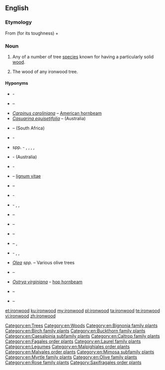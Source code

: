 ==English==
{{wikipedia}}

===Etymology===
From {{term|iron||lang=en}} (for its toughness) + {{term|wood|lang=en}}

===Noun===
{{en-noun|~}}

# {{context|countable|lang=en}} Any of a number of tree [[species]] known for having a particularly solid [[wood]].<!--We could put a list somewhere, but I'm not sure where...-->
# {{context|uncountable|lang=en}} The wood of any ironwood tree.

====Hyponyms====
* {{taxlink|Acacia estrophiolata|species|noshow=1}} - {{vern|southern ironwood|pedia=1}}
* {{taxlink|Androstachys johnsonii|species|noshow=1}} – {{vern|Lebombo ironwood|pedia=1}}
* ''[[Carpinus caroliniana]]'' – [[American hornbeam]]
* ''[[Casuarina equisetifolia]]'' – {{vern|common ironwood|pedia=1}} (Australia)
* {{taxlink|Chionanthus foveolatus|species|noshow=1}}  – {{vern|pock ironwood|pedia=1}} (South Africa)
* {{taxlink|Choricarpia subargentea|species|noshow=1}} - {{vern|giant ironwood|pedia=1}}
* {{taxlink|Copaifera|genus|noshow=1}} spp. - {{vern|diesel tree|pedia=1}}, {{vern|kerosene tree|pedia=1}}, {{vern|kupa'y|pedia=1}}, {{vern|cabismo|pedia=1}}, {{vern|copaúva|pedia=1}}
* {{taxlink|Erythrophleum chlorostachys|species|noshow=1}} - {{vern|Cooktown ironwood|pedia=1}} (Australia)
* {{taxlink|Eusideroxylon zwageri|species|noshow=1}} - {{vern|Borneo ironwood|pedia=1}}
* {{taxlink|Guaiacum officinale|species|noshow=1}} – [[lignum vitae]]
* {{taxlink|Guaiacum sanctum|species|noshow=1}} – {{vern|holywood|pedia=1}}
* {{taxlink|Holodiscus discolor|species|noshow=1}} - {{vern|creambrush|pedia=1}}
* {{taxlink|Hopea odorata|species|noshow=1}} - {{vern|white thingan|pedia=1}}, {{vern|Ceylon ironwood|pedia=1}}, {{vern|Malabar ironwood|pedia=1}}
* {{taxlink|Krugiodendron ferreum|species|noshow=1}} – {{vern|black ironwood|pedia=1}}
* {{taxlink|Lyonothamnus floribundus|species|noshow=1}} – {{vern|Lyon tree|pedia=1}}
* {{taxlink|Lyonothamnus lyonii|species|noshow=1}} – {{vern|Catalina ironwood|pedia=1}}
* {{taxlink|Mesua ferrea|species|noshow=1}} – {{vern|rose chestnut|pedia=1}}, {{vern|Ceylon ironwood|pedia=1}}
* {{taxlink|Nestegis apetala|species|noshow=1}} - {{vern|coastal maire|pedia=1}}, {{vern|broad-leaved maire|pedia=1}}, {{vern|broad-leaved ironwood|pedia=1}}
* ''[[Olea]] spp.'' – Various olive trees
* {{taxlink|Olneya tesota|species|noshow=1}} – {{vern|desert ironwood|pedia=1}}
* ''[[Ostrya virginiana]]'' – [[hop hornbeam]]
* {{taxlink|Parrotia persica|species|noshow=1}} – {{vern|Persian ironwood|pedia=1}}
* {{taxlink|Tabebuia serratifolia|species|noshow=1}} – {{vern|yellow poui|pedia=1}}

[[Category:en:Trees]]
[[Category:en:Woods]]
[[Category:en:Bignonia family plants]]
[[Category:en:Birch family plants]]
[[Category:en:Buckthorn family plants]]
[[Category:en:Caesalpinia subfamily plants]]
[[Category:en:Caltrop family plants]]
[[Category:en:Fagales order plants]]
[[Category:en:Laurel family plants]]
[[Category:en:Legumes]]
[[Category:en:Malpighiales order plants]]
[[Category:en:Malvales order plants]]
[[Category:en:Mimosa subfamily plants]]
[[Category:en:Myrtle family plants]]
[[Category:en:Olive family plants]]
[[Category:en:Rose family plants]]
[[Category:Saxifragales order plants]]

[[et:ironwood]]
[[ku:ironwood]]
[[my:ironwood]]
[[pl:ironwood]]
[[ta:ironwood]]
[[te:ironwood]]
[[vi:ironwood]]
[[zh:ironwood]]